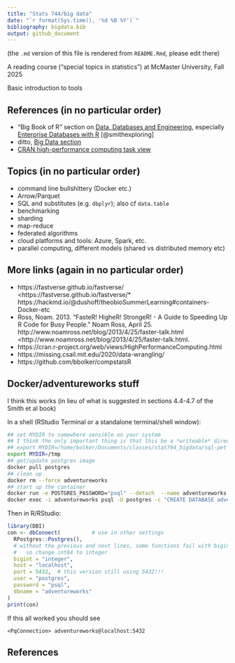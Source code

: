 ```yaml
---
title: "Stats 744/big data"
date: "`r format(Sys.time(), '%d %B %Y')`"
bibliography: bigdata.bib
output: github_document
---
```


(the `.md` version of this file is rendered from `README.Rmd`, please edit there)

A reading course ("special topics in statistics") at McMaster University, Fall 2025

Basic introduction to tools 

## References (in no particular order)

* "Big Book of R" section on [Data, Databases and Engineering](https://www.bigbookofr.com/chapters/data%20databases%20and%20engineering), especially [Enterprise Databases with R](https://smithjd.github.io/sql-pet/) [@smithexploring]
* ditto, [Big Data section](https://www.bigbookofr.com/chapters/big%20data)
* [CRAN high-performance computing task view](https://cran.r-project.org/web/views/HighPerformanceComputing.html)

## Topics (in no particular order)

* command line bullshittery (Docker etc.)
* Arrow/Parquet
* SQL and substitutes (e.g. `dbplyr`); also cf `data.table`
* benchmarking
* sharding
* map-reduce
* federated algorithms
* cloud platforms and tools: Azure, Spark, etc.
* parallel computing, different models (shared vs distributed memory etc)

## More links (again in no particular order)


* https://fastverse.github.io/fastverse/ <https://fastverse.github.io/fastverse/* https://hackmd.io/@dushoff/theobioSummerLearning#containers-Docker-etc
* Ross, Noam. 2013. “FasteR! HigheR! StrongeR! - A Guide to Speeding Up R Code for Busy People.” Noam Ross, April 25.  http://www.noamross.net/blog/2013/4/25/faster-talk.html <http://www.noamross.net/blog/2013/4/25/faster-talk.html.
* https://cran.r-project.org/web/views/HighPerformanceComputing.html
* https://missing.csail.mit.edu/2020/data-wrangling/
* https://github.com/bbolker/compstatsR

## Docker/adventureworks stuff

I think this works (in lieu of what is suggested in sections 4.4-4.7 of the Smith et al book)

In a shell (RStudio Terminal or a standalone terminal/shell window):

```bash
## set MYDIR to somewhere sensible on your system
## I think the only important thing is that this be a *writeable* directory
## export MYDIR=/home/bolker/Documents/classes/stat794_bigdata/sql-pet
export MYDIR=/tmp
## get/update postgres image
docker pull postgres
## clean up
docker rm --force adventureworks
## start up the container
docker run -e POSTGRES_PASSWORD="psql" --detach  --name adventureworks --publish 5432:5432 --mount type=bind,source="$MYDIR",target=/petdir postgres:11 
docker exec -i adventureworks psql -U postgres -c "CREATE DATABASE adventureworks;"
```

Then in R/RStudio:

```r
library(DBI)
con <- dbConnect(          # use in other settings
  RPostgres::Postgres(),
  # without the previous and next lines, some functions fail with bigint data 
  #   so change int64 to integer
  bigint = "integer",  
  host = "localhost",
  port = 5432,  # this version still using 5432!!!
  user = "postgres",
  password = "psql",
  dbname = "adventureworks"
)
print(con)
```

If this all worked you should see

```
<PqConnection> adventureworks@localhost:5432
```

## References
